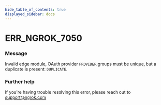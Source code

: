 ```yaml
---
hide_table_of_contents: true
displayed_sidebar: docs
---
```



# ERR_NGROK_7050

### Message
Invalid edge module, OAuth provider `PROVIDER` groups must be unique, but a duplicate is present: `DUPLICATE`.

<ErrorDetails error='err_ngrok_7050' />


### Further help
If you're having trouble resolving this error, please reach out to [support@ngrok.com](mailto:support@ngrok.com?subject=Help%20with%20ERR_NGROK_7050)

